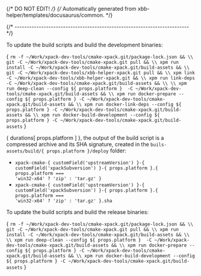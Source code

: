 {/* DO NOT EDIT! */}
{/* Automatically generated from xbb-helper/templates/docusaurus/common. */}




{/* ------------------------------------------------------------------------ */}

To update the build scripts and build the development binaries:

<CodeBlock language="sh"> {
`rm -f ~/Work/xpack-dev-tools/cmake-xpack.git/package-lock.json && \\
git -C ~/Work/xpack-dev-tools/cmake-xpack.git pull && \\
xpm run install -C ~/Work/xpack-dev-tools/cmake-xpack.git/build-assets && \\
git -C ~/Work/xpack-dev-tools/xbb-helper-xpack.git pull && \\
xpm link -C ~/Work/xpack-dev-tools/xbb-helper-xpack.git && \\
xpm run link-deps -C ~/Work/xpack-dev-tools/cmake-xpack.git/build-assets && \\
\\
xpm run deep-clean --config ${ props.platform }  -C ~/Work/xpack-dev-tools/cmake-xpack.git/build-assets && \\
xpm run docker-prepare --config ${ props.platform } -C ~/Work/xpack-dev-tools/cmake-xpack.git/build-assets && \\
xpm run docker-link-deps --config ${ props.platform } -C ~/Work/xpack-dev-tools/cmake-xpack.git/build-assets && \\
xpm run docker-build-development --config ${ props.platform } -C ~/Work/xpack-dev-tools/cmake-xpack.git/build-assets`
} </CodeBlock>

{ durations[ props.platform ] }, the output of the build script is a compressed
archive and its SHA signature, created in
the <code>buils-assets/build/{ props.platform }/deploy</code> folder:

* <code>xpack-cmake-{ customField('upstreamVersion') }-{ customField('xpackSubversion') }-{ props.platform }.{ props.platform === 'win32-x64' ? 'zip' : 'tar.gz' }</code>
* <code>xpack-cmake-{ customField('upstreamVersion') }-{ customField('xpackSubversion') }-{ props.platform }.{ props.platform === 'win32-x64' ? 'zip' : 'tar.gz' }.sha</code>

To update the build scripts and build the release binaries:

<CodeBlock language="sh"> {
`rm -f ~/Work/xpack-dev-tools/cmake-xpack.git/package-lock.json && \\
git -C ~/Work/xpack-dev-tools/cmake-xpack.git pull && \\
xpm run install -C ~/Work/xpack-dev-tools/cmake-xpack.git/build-assets && \\
\\
xpm run deep-clean --config ${ props.platform }  -C ~/Work/xpack-dev-tools/cmake-xpack.git/build-assets && \\
xpm run docker-prepare --config ${ props.platform } -C ~/Work/xpack-dev-tools/cmake-xpack.git/build-assets && \\
xpm run docker-build-development --config ${ props.platform } -C ~/Work/xpack-dev-tools/cmake-xpack.git/build-assets`
} </CodeBlock>
